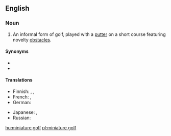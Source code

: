 ==English==

===Noun===
{{wikipedia}}
{{en-noun|-}}

# {{lb|en|golf}} An informal form of golf, played with a [[putter]] on a short course featuring novelty [[obstacle]]s.

====Synonyms====
* {{l|en|crazy golf}}
* {{l|en|putt-putt}}

====Translations====
{{trans-top|informal form of golf}}
* Finnish: {{t|fi|minigolf}}, {{t|fi|pienoisgolf}}, {{t|fi|ratagolf}}
* French: {{t+|fr|minigolf|m}}, {{t|fr|golf miniature|m}}
* German: {{t+|de|Minigolf|n}}
{{trans-mid}}
* Japanese: {{t|ja|パターゴルフ|tr=patāgorufu|sc=Jpan}}, {{t|ja|ミニゴルフ|tr=minigorufu|sc=Jpan}}
* Russian: {{t|ru|миниго́льф|m}}
{{trans-bottom}}

[[hu:miniature golf]]
[[pl:miniature golf]]